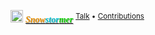 [[File:EstoniaFlag.gif|20px|link=User:Snowstormer|Proud to be Estonian!]] '''''<font face="century gothic"  style='text-shadow:1px 1px #aaa'>[[User:Snowstormer|<span style="color:#ED9200">Snow</span><span style="color:#00C3D1">stor</span><span style="color:#0AD100">mer</span>]]</font>''''' <sup>[[User talk:Snowstormer|Talk]] •  [[Special:Contributions|Contributions]]</sup>
